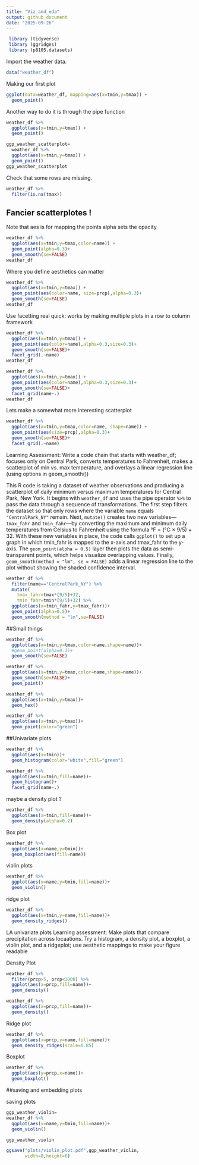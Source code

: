 ```yaml
---
title: "Viz_and_eda"
output: github_document
date: "2025-09-26"
---
```


```r
 library (tidyverse)
 library (ggridges)
 library (p8105.datasets)
```

 Import the weather data. 
 
```r
data("weather_df")
```
 
 Making our first plot 
 
```r
ggplot(data=weather_df, mapping=aes(x=tmin,y=tmax)) +
  geom_point()
```

Another way to do it is through the pipe function
```r
weather_df %>% 
  ggplot(aes(x=tmin,y=tmax)) +
  geom_point()
```

```r
ggp_weather_scatterplot=
  weather_df %>% 
  ggplot(aes(x=tmin,y=tmax)) +
  geom_point()
ggp_weather_scatterplot
```

Check that some rows are missing. 

```r
weather_df %>% 
  filter(is.na(tmax))
```

## Fancier scatterplotes !  
Note that aes is for mapping the points
alpha sets the opacity 
```r
weather_df %>% 
  ggplot(aes(x=tmin,y=tmax,color=name)) + 
  geom_point(alpha=0.3)+
  geom_smooth(se=FALSE)
weather_df
```

 Where you define aesthetics can matter 
 
```r
weather_df %>% 
  ggplot(aes(x=tmin,y=tmax)) + 
  geom_point(aes(color=name, size=prcp),alpha=0.3)+
  geom_smooth(se=FALSE)
weather_df
```

Use facetting real quick: works by making multiple plots in a row to column framework 

```r
weather_df %>% 
  ggplot(aes(x=tmin,y=tmax)) + 
  geom_point(aes(color=name),alpha=0.3,size=0.3)+
  geom_smooth(se=FALSE)+
  facet_grid(.~name)
weather_df

weather_df %>% 
  ggplot(aes(x=tmin,y=tmax)) + 
  geom_point(aes(color=name),alpha=0.3,size=0.3)+
  geom_smooth(se=FALSE)+
  facet_grid(name~.)
weather_df
```

Lets make a somewhat more interesting scatterplot 

```r
weather_df %>% 
  ggplot(aes(x=tmin,y=tmax,color=name, shape=name)) + 
  geom_point(aes(size=prcp),alpha=0.3)+
  geom_smooth(se=FALSE)+
  facet_grid(.~name)
```

Learning Assessment: Write a code chain that starts with weather_df; focuses only on Central Park, converts temperatures to Fahrenheit, makes a scatterplot of min vs. max temperature, and overlays a linear regression line (using options in geom_smooth())

This R code is taking a dataset of weather observations and producing a scatterplot of daily minimum versus maximum temperatures for Central Park, New York. It begins with `weather_df` and uses the pipe operator `%>%` to pass the data through a sequence of transformations. The first step filters the dataset so that only rows where the variable `name` equals `"CentralPark_NY"` remain. Next, `mutate()` creates two new variables—`tmax_fahr` and `tmin_fahr`—by converting the maximum and minimum daily temperatures from Celsius to Fahrenheit using the formula °F = (°C × 9/5) + 32. With these new variables in place, the code calls `ggplot()` to set up a graph in which tmin_fahr is mapped to the x-axis and tmax_fahr to the y-axis. The `geom_point(alpha = 0.5)` layer then plots the data as semi-transparent points, which helps visualize overlapping values. Finally, `geom_smooth(method = "lm", se = FALSE)` adds a linear regression line to the plot without showing the shaded confidence interval.

```r
weather_df %>% 
  filter(name=="CentralPark_NY") %>% 
  mutate(
    tmax_fahr=tmax*(9/5)+32,
    tmin_fahr=tmin*(9/5)+32) %>% 
  ggplot(aes(x=tmin_fahr,y=tmax_fahr))+
  geom_point(alpha=0.5)+
  geom_smooth(method = "lm",se=FALSE)
```

##Small things

```r
weather_df %>% 
  ggplot(aes(x=tmin,y=tmax,color=name,shape=name))+
  #geom_point(alpha=0.3)+
  geom_smooth(se=FALSE)

weather_df %>% 
  ggplot(aes(x=tmin,y=tmax,color=name,shape=name))+
  geom_smooth(se=FALSE)+
  geom_point()
```

```r
weather_df %>% 
  ggplot(aes(x=tmin,y=tmax))+
  geom_hex()
```

```r
weather_df %>% 
  ggplot(aes(x=tmin,y=tmax))+
  geom_point(color="green")
```

##Univariate plots 

```r
weather_df %>% 
  ggplot(aes(x=tmin))+
  geom_histogram(color="white",fill="green")
```

```r
weather_df %>% 
  ggplot(aes(x=tmin,fill=name))+
  geom_histogram()+
  facet_grid(name~.)
```

maybe a density plot ? 

```r
weather_df %>% 
  ggplot(aes(x=tmin,fill=name))+
  geom_density(alpha=0.2)
```

Box plot 

```r
weather_df %>% 
  ggplot(aes(x=name,y=tmin))+
  geom_boxplot(aes(fill=name))
```

violin plots 

```r
weather_df %>% 
  ggplot(aes(x=name,y=tmin,fill=name))+
  geom_violin()
```

ridge plot

```r
weather_df %>% 
  ggplot(aes(x=tmin,y=name,fill=name))+
  geom_density_ridges()
```

LA univariate plots 
Learning assessment: Make plots that compare precipitation across locaations. Try a histogram, a density plot, a boxplot, a violin plot, and a ridgeplot; use aesthetic mappings to make your figure readable

Density Plot 
```r
weather_df %>% 
  filter(prcp>5, prcp<1000) %>% 
  ggplot(aes(x=prcp,fill=name))+
  geom_density()

weather_df %>% 
  ggplot(aes(x=prcp,fill=name))+
  geom_density()
```

Ridge plot 
```r
weather_df %>% 
  ggplot(aes(x=prcp,y=name,fill=name))+
  geom_density_ridges(scale=0.85)
```

Boxplot
```r
weather_df %>% 
  ggplot(aes(y=prcp,x=name))+
  geom_boxplot()
```

##saving and embedding plots 

saving plots 

```r
ggp_weather_violin=
weather_df %>% 
  ggplot(aes(x=name,y=tmin,fill=name))+
  geom_violin()

ggp_weather_violin

ggsave("plots/violin_plot.pdf",ggp_weather_violin,
       width=8,height=6)
  
```




 
